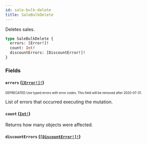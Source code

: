 ```yaml
---
id: sale-bulk-delete
title: SaleBulkDelete
---
```


Deletes sales.

```graphql
type SaleBulkDelete {
  errors: [Error!]!
  count: Int!
  discountErrors: [DiscountError!]!
}
```

### Fields

#### `errors` ([`[Error!]!`](/api-reference/objects/error.mdx))

<sub><sup><span className="deprecatedTag">DEPRECATED</span> Use typed errors with error codes. This field will be removed after 2020-07-31.</sup></sub>

List of errors that occurred executing the mutation.

#### `count` ([`Int!`](/api-reference/scalars/int.mdx))

Returns how many objects were affected.

#### `discountErrors` ([`[DiscountError!]!`](/api-reference/objects/discount-error.mdx))
